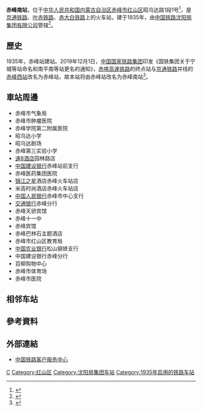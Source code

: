 {{not|赤峰站}}
{{Infobox China railway station
|车站名称 = 赤峰南站
|图片= 赤峰火车站.JPG
|图片介绍 = 站房
|former = 赤峰站
|车站拼音 = Chifengnan
|英文名称 = Chifengnan Railway Station
|车站代码 = 11822<ref>{{cite book|title=中华人民共和国铁路车站代码（GB/T 10302-2010）|publisher=中国标准出版社|year=2010|isbn=155066140495|ignore-isbn-error=true|pages=6}}</ref>
|电报码 = CFD<ref>{{cite book|author=铁道部电子计算技术中心, 铁道部运输局|title=铁路车站站名代码表：TMIS使用|publisher=中国铁道出版社|location=北京|year=1998|isbn=9787113030995|pages=6}}</ref><ref>{{cite book|author=[[中华人民共和国铁道部|中华人民共和国铁道部]]|title=铁路电报站名略号（2012）|publisher=中国铁道出版社|location=北京|year=2012|unified=15113·3468|pages=18}}</ref>
|拼音码 = CFE
|address = [[内蒙古自治区|内蒙古自治区]][[赤峰市|赤峰市]][[红山区|红山区]]昭乌达路1段1号
|coordinates = {{coord|42|15|17|N|118|57|13|E|display=inline,title}}
|归属 = [[中国铁路沈阳局集团有限公司|沈阳局集团]]
|线路 = [[京通铁路|京通铁路]]、[[叶赤铁路|叶赤铁路]]、[[赤大白铁路|赤大白铁路]]
|车站等级 = [[二等站_(中铁)|二等站]]
|月台数目 = 3
|股道数目 = 
}}
'''赤峰南站'''，位于[[中华人民共和国|中华人民共和国]][[内蒙古自治区|内蒙古自治区]][[赤峰市|赤峰市]][[红山区|红山区]]昭乌达路1段1号<ref>{{cite web|url=http://www.12306.cn/mormhweb/kyyyz/shenyang/201001/t20100124_1164.html|title=沈阳局集团公司客运站数据(车站)|publisher=[[中国铁路客户服务中心|中国铁路客户服务中心]]|accessdate=2018-05-22|archive-date=2017-12-05|archive-url=https://web.archive.org/web/20171205142631/http://www.12306.cn/mormhweb/kyyyz/shenyang/201001/t20100124_1164.html|dead-url=no}}</ref>，是[[京通铁路|京通铁路]]、[[叶赤铁路|叶赤铁路]]、[[赤大白铁路|赤大白铁路]]上的火车站，建于1935年，由[[中国铁路沈阳局集团有限公司|中国铁路沈阳局集团有限公司]]管辖<ref>{{Cite web |url=http://search.huochepiao.com/huochezhan/jieshao/363.htm |title=赤峰火车站介绍 |access-date=2018-02-11 |archive-date=2020-05-08 |archive-url=https://web.archive.org/web/20200508204142/http://search.huochepiao.com/huochezhan/jieshao/363.htm |dead-url=no }}</ref>。

==歷史==
1935年，赤峰站建站。2019年12月1日，[[中国国家铁路集团|中国国家铁路集团]]印发《国铁集团关于宁城等站命名和南平南等站更名的通知》，[[赤喀高速铁路|赤喀高速铁路]]的终点站与[[京通铁路|京通铁路]]并线的[[赤峰西站|赤峰西站]]改名为赤峰站，故本站将由赤峰站改名为赤峰南站<ref>{{cite news|url=https://www.sohu.com/a/357287313_120056892|title=【注意】赤峰南站已亮相 乘车别走错|date=2019-11-29|work=直播赤峰|accessdate=2019-11-30|archive-date=2020-05-08|archive-url=https://web.archive.org/web/20200508204148/https://www.sohu.com/a/357287313_120056892|dead-url=no}}</ref>。

==車站周邊==
* 赤峰市气象局
* 赤峰市肿瘤医院
* 赤峰学院第二附属医院
* 昭乌达小学
* 昭乌达剧场
* 赤峰第三实验小学
* [[速8酒店|速8酒店]]园林路店
* [[中国建设银行|中国建设银行]]赤峰站前支行
* 赤峰医药集团医院
* [[锦江之星|锦江之星]]酒店赤峰火车站店
* 米高时尚酒店赤峰火车站店
* [[中国人民银行|中国人民银行]]赤峰市中心支行
* [[交通银行|交通银行]]赤峰分行
* 赤峰天骄宾馆
* 赤峰十一中
* 赤峰宾馆
* 赤峰巴林石主题酒店
* 赤峰市红山区教育局
* [[中国农业银行|中国农业银行]]松山钢铁支行
* 中国建设银行赤峰分行
* 百柳购物中心
* 赤峰市体育场
* 赤峰市医院

==相邻车站==
{{start rail box|[[File:China_Railways.svg|16px]] [[中国铁路|中国铁路]]}}
{{s-inop|[[赤峰站|赤峰站]]|[[昌平站_(铁路)|昌平]]方向}}
{{s-line|[[京通铁路|京通铁路]]<br />← 6km 赤峰南站 8km →}}
{{s-inop|[[赤峰东站|赤峰东站]]|{{站|通辽}}方向}}
{{end box}}

==參考資料==
{{reflist}}

==外部連結==
* [http://www.12306.cn/mormhweb/ 中国铁路客户服务中心] {{Wayback|url=http://www.12306.cn/mormhweb/ |date=20180205163941 }}

{{京通铁路}}
{{叶赤铁路}}
[[Category:赤峰市铁路车站|C]]
[[Category:红山区|Category:红山区]]
[[Category:沈阳局集团车站|Category:沈阳局集团车站]]
[[Category:1935年启用的铁路车站|Category:1935年启用的铁路车站]]